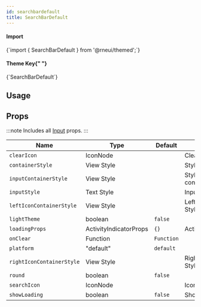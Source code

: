 ```yaml
---
id: searchbardefault
title: SearchBarDefault
---
```



<IconsStyle />

<div class="row inline-flex-center">
  <div class="col col--3">
    <h4>Import</h4>
  </div>
  <div class="col col--9">
    <CodeBlock>{`import { SearchBarDefault } from '@rneui/themed';`}</CodeBlock>
  </div>
  <div class="col col--3">
    <h4>
      Theme Key{" "}
      <a href="../customizing#using-themeprovider">
        <BiInfoCircle />
      </a>
    </h4>
  </div>
  <div class="col col--9">
    <CodeBlock>{`SearchBarDefault`}</CodeBlock>
  </div>
</div>

## Usage

## Props

:::note
Includes all [Input](input#props) props.
:::

<div class='table-responsive'>

| Name                      | Type                   | Default    | Description                |
| ------------------------- | ---------------------- | ---------- | -------------------------- |
| `clearIcon`               | IconNode               |            | Clear Icon                 |
| `containerStyle`          | View Style             |            | Style for container        |
| `inputContainerStyle`     | View Style             |            | Style for input container  |
| `inputStyle`              | Text Style             |            | Input Style                |
| `leftIconContainerStyle`  | View Style             |            | Left Icon Container Style  |
| `lightTheme`              | boolean                | `false`    |                            |
| `loadingProps`            | ActivityIndicatorProps | `{}`       | ActivityIndicatorProps     |
| `onClear`                 | Function               | `Function` |                            |
| `platform`                | "default"              | `default`  |                            |
| `rightIconContainerStyle` | View Style             |            | Right Icon Container Style |
| `round`                   | boolean                | `false`    |                            |
| `searchIcon`              | IconNode               |            | Icon for search            |
| `showLoading`             | boolean                | `false`    | Show loading               |

</div>
